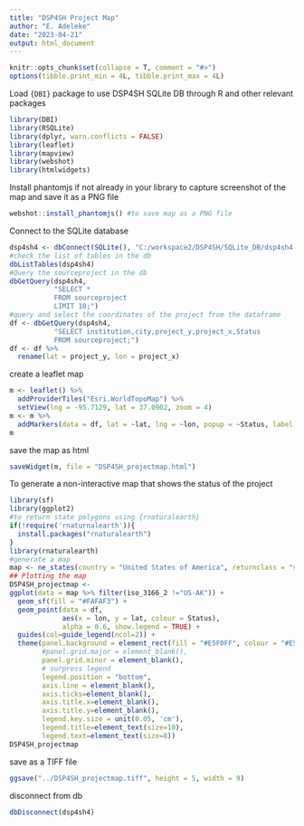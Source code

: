 ```yaml
---
title: "DSP4SH Project Map"
author: "E. Adeleke"
date: "2023-04-21"
output: html_document
---
```


```r
knitr::opts_chunk$set(collapse = T, comment = "#>")
options(tibble.print_min = 4L, tibble.print_max = 4L)
```

Load `{DBI}` package to use DSP4SH SQLite DB through R and other relevant packages
```r
library(DBI)
library(RSQLite)
library(dplyr, warn.conflicts = FALSE)
library(leaflet)
library(mapview)
library(webshot)
library(htmlwidgets)
```
Install phantomjs if not already in your library to capture screenshot of the map and save it as a PNG file
```r
webshot::install_phantomjs() #to save map as a PNG file
```
Connect to the SQLite database
```r
dsp4sh4 <- dbConnect(SQLite(), "C:/workspace2/DSP4SH/SQLite_DB/dsp4sh4.db")
#check the list of tables in the db
dbListTables(dsp4sh4) 
#Query the sourceproject in the db
dbGetQuery(dsp4sh4,
           "SELECT *
           FROM sourceproject 
           LIMIT 10;")
#query and select the coordinates of the project from the dataframe 
df <- dbGetQuery(dsp4sh4,
           "SELECT institution,city,project_y,project_x,Status
           FROM sourceproject;")
df <- df %>% 
  rename(lat = project_y, lon = project_x)

```

create a leaflet map
```r
m <- leaflet() %>% 
  addProviderTiles("Esri.WorldTopoMap") %>% 
  setView(lng = -95.7129, lat = 37.0902, zoom = 4) 
m <- m %>% 
  addMarkers(data = df, lat = ~lat, lng = ~lon, popup = ~Status, label = ~institution)
m
```

save the map as html
```r
saveWidget(m, file = "DSP4SH_projectmap.html")
```

To generate a non-interactive map that shows the status of the project
```r
library(sf)
library(ggplot2)
#to return state polygons using {rnaturalearth}
if(!require('rnaturnalearth')){
  install.packages("rnaturalearth")
}
library(rnaturalearth) 
#generate a map
map <- ne_states(country = "United States of America", returnclass = "sf")
## Plotting the map
DSP4SH_projectmap <- 
ggplot(data = map %>% filter(iso_3166_2 !="US-AK")) +
  geom_sf(fill = "#FAFAF3") +
  geom_point(data = df, 
             aes(x = lon, y = lat, colour = Status), 
             alpha = 0.6, show.legend = TRUE) +
  guides(col=guide_legend(ncol=2)) +
  theme(panel.background = element_rect(fill = "#E5F0FF", colour = "#E5F0FF"),
        #panel.grid.major = element_blank(), 
        panel.grid.minor = element_blank(),
        # surpress legend
        legend.position = "bottom",
        axis.line = element_blank(),
        axis.ticks=element_blank(),
        axis.title.x=element_blank(),
        axis.title.y=element_blank(),
        legend.key.size = unit(0.05, 'cm'),
        legend.title=element_text(size=10), 
        legend.text=element_text(size=8)) 
DSP4SH_projectmap
```
save as a TIFF file
```r
ggsave("../DSP4SH_projectmap.tiff", height = 5, width = 9)
```
disconnect from db
```r
dbDisconnect(dsp4sh4)
```
